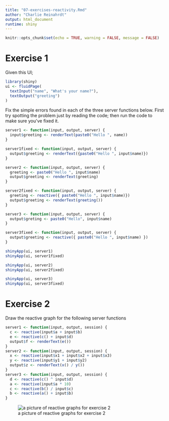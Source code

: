 ```yaml
---
title: "07-exercises-reactivity.Rmd"
author: "Charlie Reinahrdt"
output: html_document
runtime: shiny
---
```


```r
knitr::opts_chunk$set(echo = TRUE, warning = FALSE, message = FALSE)
```

# Exercise 1

Given this UI;

```r
library(shiny)
ui <- fluidPage(
  textInput("name", "What's your name?"),
  textOutput("greeting")
)
```

Fix the simple errors found in each of the three server functions below. First try spotting the problem just by reading the code; then run the code to make sure you’ve fixed it.

```r
server1 <- function(input, output, server) {
  input$greeting <- renderText(paste0("Hello ", name))
}

server1fixed <- function(input, output, server) {
  output$greeting <- renderText({paste0("Hello ", input$name)})
}

server2 <- function(input, output, server) {
  greeting <- paste0("Hello ", input$name)
  output$greeting <- renderText(greeting)
}

server2fixed <- function(input, output, server) {
  greeting <- reactive({ paste0("Hello ", input$name)})
  output$greeting <- renderText(greeting())
}

server3 <- function(input, output, server) {
  output$greting <- paste0("Hello", input$name)
}

server3fixed <- function(input, output, server) {
  output$greeting <- reactive({ paste0("Hello ", input$name) })
}
```

```r
shinyApp(ui, server1)
shinyApp(ui, server1fixed)
```

```r
shinyApp(ui, server2)
shinyApp(ui, server2fixed)
```

```r
shinyApp(ui, server3)
shinyApp(ui, server3fixed)
```


# Exercise 2

Draw the reactive graph for the following server functions
```r
server1 <- function(input, output, session) {
  c <- reactive(input$a + input$b)
  e <- reactive(c() + input$d)
  output$f <- renderText(e())
}
server2 <- function(input, output, session) {
  x <- reactive(input$x1 + input$x2 + input$x3)
  y <- reactive(input$y1 + input$y2)
  output$z <- renderText(x() / y())
}
server3 <- function(input, output, session) {
  d <- reactive(c() ^ input$d)
  a <- reactive(input$a * 10)
  c <- reactive(b() / input$c) 
  b <- reactive(a() + input$b)
}
```

![a picture of reactive graphs for exercise 2](./07-exercises.jpeg)